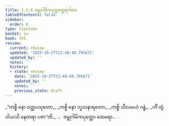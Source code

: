 ```yaml
---
title: 1.3.8 ဇမ္ဗုဂါမိကပုတ္တတ္ထေရဂါထာ
tableOfContents: false
sidebar:
  order: 8
type: tipitaka
basket: su
book: th1
review:
  current: review
  updated: '2025-10-27T21:48:48.795671'
  updated_by: ''
  notes: ''
  history:
  - state: review
    date: '2025-10-27T21:48:48.795671'
    updated_by: ''
    notes: ''
    previous_state: draft
---
```



<ReviewStatus review={frontmatter.review} showDetails={true} />

<HypothesisAnnotation frontmatter={frontmatter} />

<DynamicBreadcrumb />

<Division number="28" book="th1" e="ch" v="19" p="226">

<Paragraph number="64" type="verses" book="th1">
_“ကစ္စိ နော ဝတ္ထပသုတော,_  
_ကစ္စိ နော ဘူသနာရတော;_  
_ကစ္စိ သီလမယံ ဂန္ဓံ,_  
_ကိံ တွံ ဝါယသိ နေတရာ ပဇာ”တိ._  


</Paragraph>
</Division>

<Paragraph number="65" type="center" book="th1">
…  ဇမ္ဗုဂါမိကပုတ္တော ထေရော… .
</Paragraph>